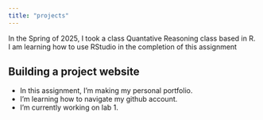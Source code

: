 ```yaml
---
title: "projects"
---
```


In the Spring of 2025, I took a class Quantative Reasoning class based in R. I am learning how to use RStudio in the completion of this assignment

## Building a project website

-   In this assignment, I'm making my personal portfolio.
-   I'm learning how to navigate my github account.
-   I'm currently working on lab 1.

